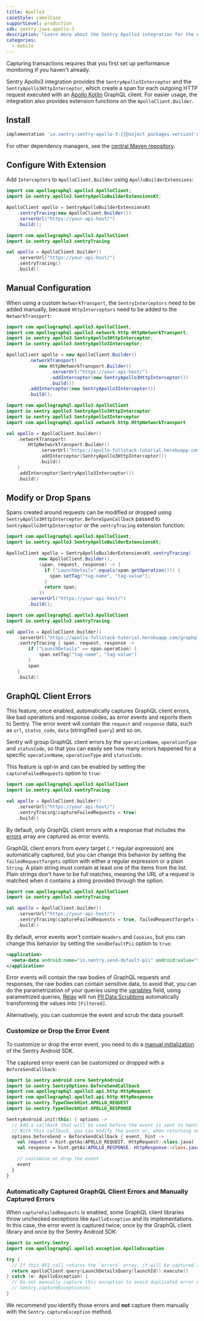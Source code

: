 ```yaml
---
title: Apollo3
caseStyle: camelCase
supportLevel: production
sdk: sentry.java.apollo-3
description: "Learn more about the Sentry Apollo3 integration for the Android SDK."
categories:
  - mobile
---
```


<Note>

Capturing transactions requires that you first <PlatformLink to="/performance/">set up performance monitoring</PlatformLink> if you haven't already.

</Note>

Sentry Apollo3 integration provides the `SentryApollo3Interceptor` and the `SentryApollo3HttpInterceptor`, which create a span for each outgoing HTTP request executed with an [Apollo Kotlin](https://github.com/apollographql/apollo-kotlin) GraphQL client. For easier usage, the integration also provides extension functions on the `ApolloClient.Builder`.

## Install

```groovy {tabTitle:Gradle}
implementation 'io.sentry:sentry-apollo-3:{{@inject packages.version('sentry.java.apollo-3', '6.1.4') }}'
```

For other dependency managers, see the [central Maven repository](https://search.maven.org/artifact/io.sentry/sentry-apollo-3).

## Configure With Extension

Add `Interceptors` to `ApolloClient.Builder` using `ApolloBuilderExtensions`:

```java
import com.apollographql.apollo3.ApolloClient;
import io.sentry.apollo3.SentryApolloBuilderExtensionsKt;

ApolloClient apollo = SentryApolloBuilderExtensionsKt
    .sentryTracing(new ApolloClient.Builder())
    .serverUrl("https://your-api-host/")
    .build();
```

```kotlin
import com.apollographql.apollo3.ApolloClient
import io.sentry.apollo3.sentryTracing

val apollo = ApolloClient.builder()
    .serverUrl("https://your-api-host/")
    .sentryTracing()
    .build()
```

## Manual Configuration

When using a custom `NetworkTransport`, the `SentryInterceptors` need to be added manually, because `HttpInterceptors` need to be added to the `NetworkTransport`:

```java
import com.apollographql.apollo3.ApolloClient;
import com.apollographql.apollo3.network.http.HttpNetworkTransport;
import io.sentry.apollo3.SentryApollo3HttpInterceptor;
import io.sentry.apollo3.SentryApollo3Interceptor;

ApolloClient apollo = new ApolloClient.Builder()
        .networkTransport(
            new HttpNetworkTransport.Builder()
                .serverUrl("https://your-api-host/")
                .addInterceptor(new SentryApollo3HttpInterceptor())
                .build())
        .addInterceptor(new SentryApollo3Interceptor())
        .build();
```

```kotlin
import com.apollographql.apollo3.ApolloClient
import io.sentry.apollo3.SentryApollo3HttpInterceptor
import io.sentry.apollo3.SentryApollo3Interceptor
import com.apollographql.apollo3.network.http.HttpNetworkTransport

val apollo = ApolloClient.builder()
    .networkTransport(
        HttpNetworkTransport.Builder()
            .serverUrl("https://apollo-fullstack-tutorial.herokuapp.com/graphql")
            .addInterceptor(SentryApollo3HttpInterceptor())
            .build()
    )
    .addInterceptor(SentryApollo3Interceptor())
    .build()
```

## Modify or Drop Spans

Spans created around requests can be modified or dropped using `SentryApollo3HttpInterceptor.BeforeSpanCallback` passed to `SentryApollo3HttpInterceptor` or the `sentryTracing` extension function:

```java
import com.apollographql.apollo3.ApolloClient;
import io.sentry.apollo3.SentryApolloBuilderExtensionsKt;

ApolloClient apollo = SentryApolloBuilderExtensionsKt.sentryTracing(
            new ApolloClient.Builder(),
            (span, request, response) -> {
              if ("LaunchDetails".equals(span.getOperation())) {
                span.setTag("tag-name", "tag-value");
              }
              return span;
            })
        .serverUrl("https://your-api-host/")
        .build();
```

```kotlin
import com.apollographql.apollo3.ApolloClient
import io.sentry.apollo3.sentryTracing

val apollo = ApolloClient.builder()
    .serverUrl("https://apollo-fullstack-tutorial.herokuapp.com/graphql")
    .sentryTracing { span, request, response ->
        if ("LaunchDetails" == span.operation) {
            span.setTag("tag-name", "tag-value")
        }
        span
    }
    .build()
```

## GraphQL Client Errors

This feature, once enabled, automatically captures GraphQL client errors, like bad operations and response codes, as error events and reports them to Sentry. The error event will contain the `request` and `response` data, such as `url`, `status_code`, `data` (stringified `query`) and so on.

Sentry will group GraphQL client errors by the `operationName`, `operationType` and `statusCode`, so that you can easily see how many errors happened for a specific `operationName`, `operationType` and `statusCode`.

This feature is opt-in and can be enabled by setting the `captureFailedRequests` option to `true`:

```kotlin
import com.apollographql.apollo3.ApolloClient
import io.sentry.apollo3.sentryTracing

val apollo = ApolloClient.builder()
    .serverUrl("https://your-api-host/")
    .sentryTracing(captureFailedRequests = true)
    .build()
```

By default, only GraphQL client errors with a response that includes the [errors](https://spec.graphql.org/October2021/#sec-Errors) array are captured as error events.

GraphQL client errors from every target (`.*` regular expression) are automatically captured, but you can change this behavior by setting the `failedRequestTargets` option with either a regular expression or a plain `String`. A plain string must contain at least one of the items from the list. Plain strings don't have to be full matches, meaning the URL of a request is matched when it contains a string provided through the option.

```kotlin
import com.apollographql.apollo3.ApolloClient
import io.sentry.apollo3.sentryTracing

val apollo = ApolloClient.builder()
    .serverUrl("https://your-api-host/")
    .sentryTracing(captureFailedRequests = true, failedRequestTargets = listOf("myapi.com"))
    .build()
```

By default, error events won't contain `Headers` and `Cookies`, but you can change this behavior by setting the `sendDefaultPii` option to `true`:

```xml {filename:AndroidManifest.xml}
<application>
  <meta-data android:name="io.sentry.send-default-pii" android:value="true" />
</application>
```

Error events will contain the raw bodies of GraphQL requests and responses, the raw bodies can contain sensitive data, to avoid that, you can do the parametrization of your queries using the [variables](https://spec.graphql.org/October2021/#sec-Language.Variables) field, using parametrized queries, [Relay](https://docs.sentry.io/product/relay) will run [PII Data Scrubbing](https://docs.sentry.io/product/relay/#pii-data-scrubbing) automatically transforming the values into `[Filtered]`.

Alternatively, you can customize the event and scrub the data yourself.

### Customize or Drop the Error Event

To customize or drop the error event, you need to do a [manual initialization](/platforms/android/configuration/manual-init/) of the Sentry Android SDK.

The captured error event can be customized or dropped with a `BeforeSendCallback`:

```kotlin
import io.sentry.android.core.SentryAndroid
import io.sentry.SentryOptions.BeforeSendCallback
import com.apollographql.apollo3.api.http.HttpRequest
import com.apollographql.apollo3.api.http.HttpResponse
import io.sentry.TypeCheckHint.APOLLO_REQUEST
import io.sentry.TypeCheckHint.APOLLO_RESPONSE

SentryAndroid.init(this) { options ->
  // Add a callback that will be used before the event is sent to Sentry.
  // With this callback, you can modify the event or, when returning null, also discard the event.
  options.beforeSend = BeforeSendCallback { event, hint ->
    val request = hint.getAs(APOLLO_REQUEST, HttpRequest::class.java)
    val response = hint.getAs(APOLLO_RESPONSE, HttpResponse::class.java)

    // customize or drop the event
    event
  }
}
```

### Automatically Captured GraphQL Client Errors and Manually Captured Errors

When `captureFailedRequests` is enabled, some GraphQL client libraries throw unchecked exceptions like `ApolloException` and its implementations. In this case, the error event is captured twice; once by the GraphQL client library and once by the Sentry Android SDK:

```kotlin
import io.sentry.Sentry
import com.apollographql.apollo3.exception.ApolloException

try {
  // If this API call returns the `errors` array, it will be captured as an error event by the `SentryApollo3HttpInterceptor`.
  return apolloClient.query(LaunchDetailsQuery(launchId)).execute()
} catch (e: ApolloException) {
  // Do not manually capture this exception to avoid duplicated error events.
  // Sentry.captureException(e)
}
```

We recommend you identify those errors and **not** capture them manually with the `Sentry.captureException` method.
